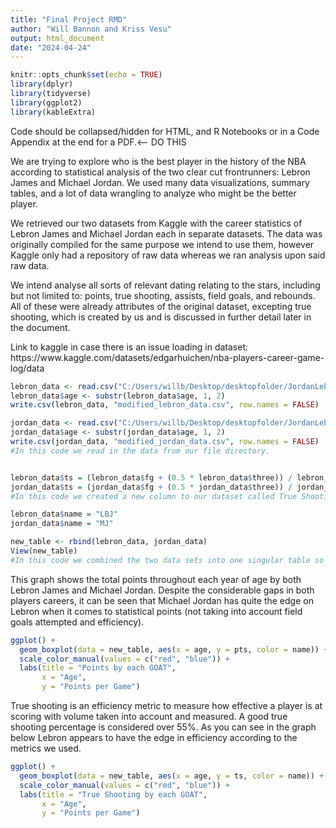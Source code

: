 ---
title: "Final Project RMD"
author: "Will Bannon and Kriss Vesu"
output: html_document
date: "2024-04-24"
---

```{r setup, include=FALSE}
knitr::opts_chunk$set(echo = TRUE)
library(dplyr)
library(tidyverse)
library(ggplot2)
library(kableExtra)
```
Code should be collapsed/hidden for HTML, and R Notebooks or in a Code Appendix at the end for a PDF.<----
DO THIS



  We are trying to explore who is the best player in the history of the NBA according to statistical analysis of the two clear cut frontrunners: Lebron James and Michael Jordan. We used many data visualizations, summary tables, and a lot of data wrangling to analyze who might be the better player. 

  We retrieved our two datasets from Kaggle with the career statistics of Lebron James and Michael Jordan each in separate datasets. The data was originally compiled for the same purpose we intend to use them, however Kaggle only had a repository of raw data whereas we ran analysis upon said raw data.

  We intend analyse all sorts of relevant dating relating to the stars, including but not limited to: points, true shooting, assists, field goals, and rebounds. All of these were already attributes of the original dataset, excepting true shooting, which is created by us and is discussed in further detail later in the document.

Link to kaggle in case there is an issue loading in dataset: https://www.kaggle.com/datasets/edgarhuichen/nba-players-career-game-log/data


```{r data wrangling}
lebron_data <- read.csv("C:/Users/willb/Desktop/desktopfolder/JordanLebronDataset/lebron_career.csv")
lebron_data$age <- substr(lebron_data$age, 1, 2)
write.csv(lebron_data, "modified_lebron_data.csv", row.names = FALSE)

jordan_data <- read.csv("C:/Users/willb/Desktop/desktopfolder/JordanLebronDataset/jordan_career.csv")
jordan_data$age <- substr(jordan_data$age, 1, 2)
write.csv(jordan_data, "modified_jordan_data.csv", row.names = FALSE)
#In this code we read in the data from our file directory.


lebron_data$ts = (lebron_data$fg + (0.5 * lebron_data$three)) / lebron_data$fga
jordan_data$ts = (jordan_data$fg + (0.5 * jordan_data$three)) / jordan_data$fga
#In this code we created a new column to our dataset called True Shooting Percentage which measures a players scoring efficiency more aptly than the other columns provided to us in the dataset. The formula for True Shooting Percentage is calculated using field goals made, three point field goals made, and field goals attempted.

lebron_data$name = "LBJ"
jordan_data$name = "MJ"

new_table <- rbind(lebron_data, jordan_data)
View(new_table)
#In this code we combined the two data sets into one singular table so that we might begin data manipulation with more ease. The new table can be viewed here.
```


This graph shows the total points throughout each year of age by both Lebron James and Michael Jordan. Despite the considerable gaps in both players careers, it can be seen that Michael Jordan has quite the edge on Lebron when it comes to statistical points (not taking into account field goals attempted and efficiency).
```{r}
ggplot() +
  geom_boxplot(data = new_table, aes(x = age, y = pts, color = name)) +
  scale_color_manual(values = c("red", "blue")) +
  labs(title = "Points by each GOAT",
       x = "Age",
       y = "Points per Game")
```

True shooting is an efficiency metric to measure how effective a player is at scoring with volume taken into account and measured. A good true shooting percentage is considered over 55%. As you can see in the graph below Lebron appears to have the edge in efficiency according to the metrics we used.
```{r true shooting}
ggplot() +
  geom_boxplot(data = new_table, aes(x = age, y = ts, color = name)) +
  scale_color_manual(values = c("red", "blue")) +
  labs(title = "True Shooting by each GOAT",
       x = "Age",
       y = "Points per Game")
```




